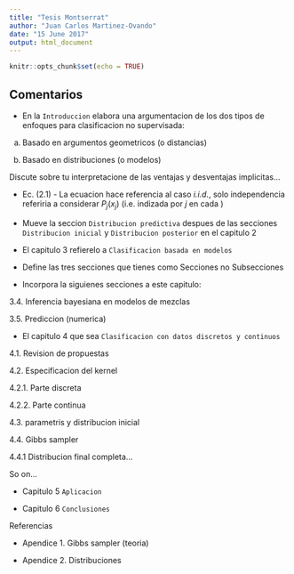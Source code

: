 ---
title: "Tesis Montserrat"
author: "Juan Carlos Martinez-Ovando"
date: "15 June 2017"
output: html_document
---

```{r setup, include=FALSE}
knitr::opts_chunk$set(echo = TRUE)
```

## Comentarios

* En la `Introduccion` elabora una argumentacion de los dos tipos de enfoques para clasificacion no supervisada:
 
a. Basado en argumentos geometricos (o distancias)

b. Basado en distribuciones (o modelos)

Discute sobre tu interpretacione de las ventajas y desventajas implicitas...

* Ec. (2.1) - La ecuacion hace referencia al caso *i.i.d.*, solo independencia referiria a considerar $P_j(x_j)$ (i.e. indizada por $j$ en cada )

* Mueve la seccion `Distribucion predictiva` despues de las secciones `Distribucion inicial` y `Distribucion posterior` en el capitulo 2

* El capitulo 3 refierelo a `Clasificacion basada en modelos`

* Define las tres secciones que tienes como Secciones no Subsecciones

* Incorpora la siguienes secciones a este capitulo: 

3.4. Inferencia bayesiana en modelos de mezclas

3.5. Prediccion (numerica)

* El capitulo 4 que sea `Clasificacion con datos discretos y continuos`

4.1. Revision de propuestas

4.2. Especificacion del kernel

4.2.1. Parte discreta

4.2.2. Parte continua

4.3. parametris y distribucion inicial

4.4. Gibbs sampler

4.4.1 Distribucion final completa...

So on...

* Capitulo 5 `Aplicacion`

* Capitulo 6 `Conclusiones`

Referencias

* Apendice 1. Gibbs sampler (teoria)

* Apendice 2. Distribuciones
